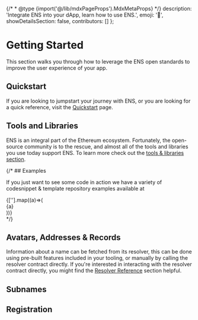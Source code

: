 {/* * @type {import('@/lib/mdxPageProps').MdxMetaProps} */}
    description: 'Integrate ENS into your dApp, learn how to use ENS.',
    emoji: '👋',
    showDetailsSection: false,
    contributors: []
};

# Getting Started

This section walks you through how to leverage the ENS open standards to improve the user experience of your app.

## Quickstart

If you are looking to jumpstart your journey with ENS, or you are looking for a quick reference, visit the [Quickstart](/web/quickstart) page.

<EmbedLink
    href="/web/quickstart"
    title="Quickstart"
    description="To jumpstart your journey with names."
/>

## Tools and Libraries

ENS is an integral part of the Ethereum ecosystem.
Fortunately, the open-source community is to the rescue, and almost all of the tools and libraries you use today support ENS.
To learn more check out the [tools & libraries section](/web/libraries).

<EmbedLink
    href="/web/libraries"
    title="Tools & Libraries"
    description="To lorem ipsum dolor sit amet."
/>

{/* ## Examples

If you just want to see some code in action we have a variety of codesnippet & template repository examples available at

<div className="card1 p-4 flex justify-center gap-3">
    {[''].map((a)=>(<div className="card1 px-2 py-0">{a}</div>))}
</div> */}

## Avatars, Addresses & Records

Information about a name can be fetched from its resolver, this can be done using pre-built features included in your tooling, or manually by calling the resolver contract directly.
If you're interested in interacting with the resolver contract directly, you might find the [Resolver Reference](/resolvers/interfaces) section helpful.

<EmbedLink
    href="/web/resolution"
    title="Address Resolution"
    description="To lorem ipsum dolor sit amet."
/>

## Subnames

<EmbedLink
    href="/web/subnames"
    title="Issuing Subnames"
    description="To lorem ipsum dolor sit amet."
/>

## Registration

<EmbedLink
    href="/registry/eth"
    title="ETH Registrar"
    description="To lorem ipsum dolor sit amet."
/>
